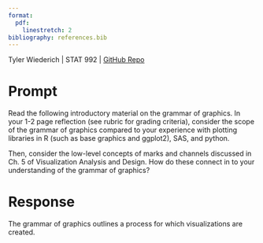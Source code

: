 ```yaml
---
format: 
  pdf:
    linestretch: 2
bibliography: references.bib
---
```


Tyler Wiederich | STAT 992 | [GitHub Repo](https://github.com/TWiedRW/stat-992)

# Prompt

Read the following introductory material on the grammar of graphics. In your 1-2 page reflection (see rubric for grading criteria), consider the scope of the grammar of graphics compared to your experience with plotting libraries in R (such as base graphics and ggplot2), SAS, and python.

Then, consider the low-level concepts of marks and channels discussed in Ch. 5 of Visualization Analysis and Design. How do these connect in to your understanding of the grammar of graphics?

# Response

The grammar of graphics outlines a process for which visualizations are created. 





